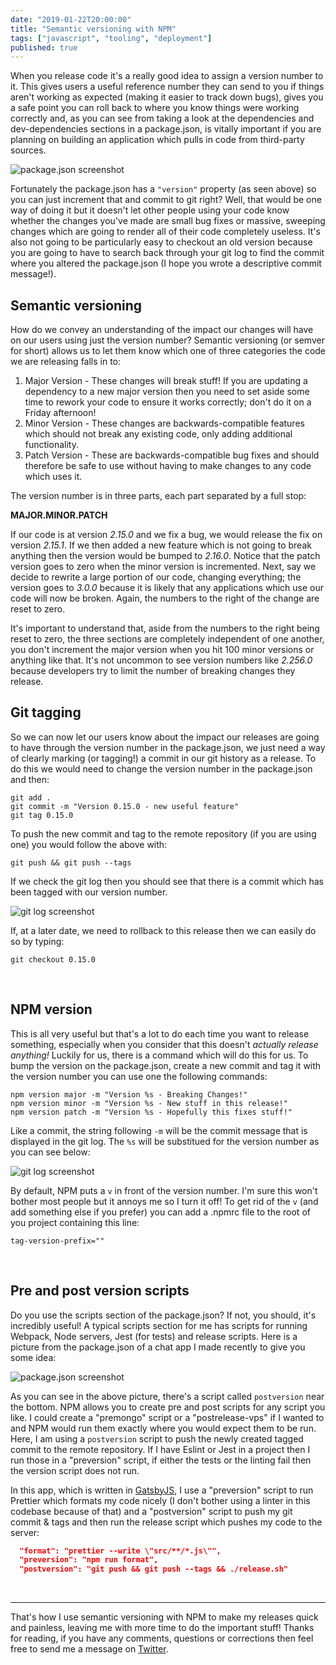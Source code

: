 ```yaml
---
date: "2019-01-22T20:00:00"
title: "Semantic versioning with NPM"
tags: ["javascript", "tooling", "deployment"]
published: true
---
```


When you release code it's a really good idea to assign a version number to it. This gives users a useful reference number they can send to you if things aren't working as expected (making it easier to track down bugs), gives you a safe point you can roll back to where you know things were working correctly and, as you can see from taking a look at the dependencies and dev-dependencies sections in a package.json, is vitally important if you are planning on building an application which pulls in code from third-party sources.

![package.json screenshot](./pjson.png)

Fortunately the package.json has a `"version"` property (as seen above) so you can just increment that and commit to git right? Well, that would be one way of doing it but it doesn't let other people using your code know whether the changes you've made are small bug fixes or massive, sweeping changes which are going to render all of their code completely useless. It's also not going to be particularly easy to checkout an old version because you are going to have to search back through your git log to find the commit where you altered the package.json (I hope you wrote a descriptive commit message!).

## Semantic versioning

How do we convey an understanding of the impact our changes will have on our users using just the version number? Semantic versioning (or semver for short) allows us to let them know which one of three categories the code we are releasing falls in to:

1. Major Version - These changes will break stuff! If you are updating a dependency to a new major version then you need to set aside some time to rework your code to ensure it works correctly; don't do it on a Friday afternoon!
2. Minor Version - These changes are backwards-compatible features which should not break any existing code, only adding additional functionality.
3. Patch Version - These are backwards-compatible bug fixes and should therefore be safe to use without having to make changes to any code which uses it.

The version number is in three parts, each part separated by a full stop:

**MAJOR.MINOR.PATCH**

If our code is at version _2.15.0_ and we fix a bug, we would release the fix on version _2.15.1_. If we then added a new feature which is not going to break anything then the version would be bumped to _2.16.0_. Notice that the patch version goes to zero when the minor version is incremented. Next, say we decide to rewrite a large portion of our code, changing everything; the version goes to _3.0.0_ because it is likely that any applications which use our code will now be broken. Again, the numbers to the right of the change are reset to zero.

It's important to understand that, aside from the numbers to the right being reset to zero, the three sections are completely independent of one another, you don't increment the major version when you hit 100 minor versions or anything like that. It's not uncommon to see version numbers like _2.256.0_ because developers try to limit the number of breaking changes they release.

## Git tagging

So we can now let our users know about the impact our releases are going to have through the version number in the package.json, we just need a way of clearly marking (or tagging!) a commit in our git history as a release. To do this we would need to change the version number in the package.json and then:

```
git add .
git commit -m "Version 0.15.0 - new useful feature"
git tag 0.15.0
```

To push the new commit and tag to the remote repository (if you are using one) you would follow the above with:

```
git push && git push --tags
```

If we check the git log then you should see that there is a commit which has been tagged with our version number.

![git log screenshot](./gitlog.png)

If, at a later date, we need to rollback to this release then we can easily do so by typing:

```
git checkout 0.15.0
```
<br />

## NPM version

This is all very useful but that's a lot to do each time you want to release something, especially when you consider that this doesn't _actually release anything!_ Luckily for us, there is a command which will do this for us. To bump the version on the package.json, create a new commit and tag it with the version number you can use one the following commands:

```
npm version major -m "Version %s - Breaking Changes!"
npm version minor -m "Version %s - New stuff in this release!"
npm version patch -m "Version %s - Hopefully this fixes stuff!"
```

Like a commit, the string following `-m` will be the commit message that is displayed in the git log. The `%s` will be substitued for the version number as you can see below:

![git log screenshot](./gitlog_2.png)

By default, NPM puts a `v` in front of the version number. I'm sure this won't bother most people but it annoys me so I turn it off! To get rid of the `v` (and add something else if you prefer) you can add a .npmrc file to the root of you project containing this line:

```
tag-version-prefix=""
```

<br />

## Pre and post version scripts

Do you use the scripts section of the package.json? If not, you should, it's incredibly useful! A typical scripts section for me has scripts for running Webpack, Node servers, Jest (for tests) and release scripts. Here is a picture from the package.json of a chat app I made recently to give you some idea:

![package.json screenshot](./pjson_2.png)

As you can see in the above picture, there's a script called `postversion` near the bottom. NPM allows you to create pre and post scripts for any script you like. I could create a "premongo" script or a "postrelease-vps" if I wanted to and NPM would run them exactly where you would expect them to be run. Here, I am using a `postversion` script to push the newly created tagged commit to the remote repository. If I have Eslint or Jest in a project then I run those in a "preversion" script, if either the tests or the linting fail then the version script does not run.

In this app, which is written in [GatsbyJS](https://www.gatsbyjs.org/ "Gatsby's Homepage"), I use a "preversion" script to run Prettier which formats my code nicely (I don't bother using a linter in this codebase because of that) and a "postversion" script to push my git commit & tags and then run the release script which pushes my code to the server:

```json
  "format": "prettier --write \"src/**/*.js\"",
  "preversion": "npm run format",
  "postversion": "git push && git push --tags && ./release.sh"
```
<br />

---

That's how I use semantic versioning with NPM to make my releases quick and painless, leaving me with more time to do the important stuff! Thanks for reading, if you have any comments, questions or corrections then feel free to send me a message on [Twitter](https://twitter.com/MattThorning).

